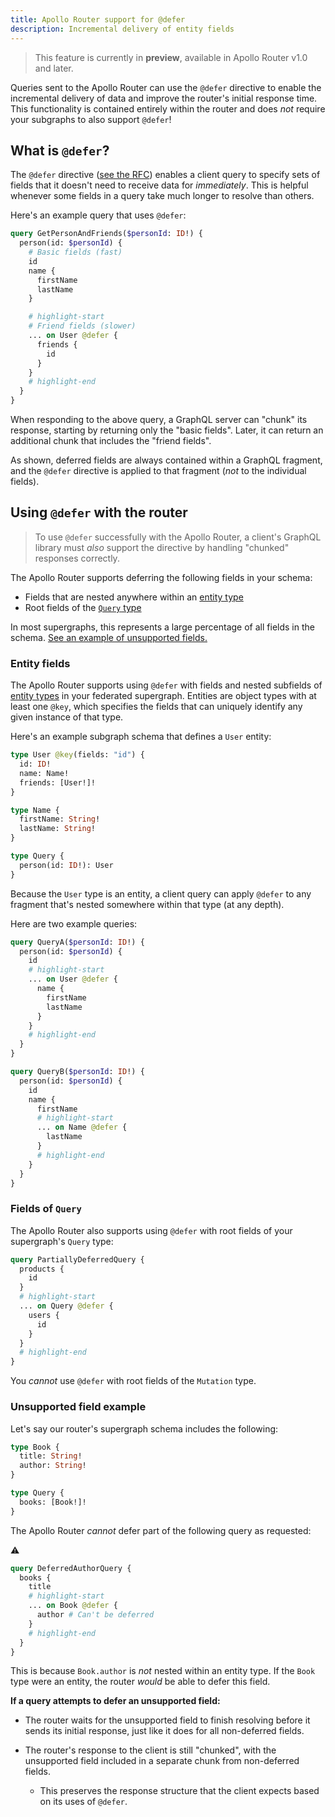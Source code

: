 ```yaml
---
title: Apollo Router support for @defer
description: Incremental delivery of entity fields
---
```


> This feature is currently in **preview**, available in Apollo Router v1.0 and later.

Queries sent to the Apollo Router can use the `@defer` directive to enable the incremental delivery of data and improve the router's initial response time. This functionality is contained entirely within the router and does _not_ require your subgraphs to also support `@defer`!

## What is `@defer`?

The `@defer` directive ([see the RFC](https://github.com/graphql/graphql-wg/blob/main/rfcs/DeferStream.md)) enables a client query to specify sets of fields that it doesn't need to receive data for _immediately_. This is helpful whenever some fields in a query take much longer to resolve than others.

Here's an example query that uses `@defer`:

```graphql
query GetPersonAndFriends($personId: ID!) {
  person(id: $personId) {
    # Basic fields (fast)
    id
    name {
      firstName
      lastName
    }

    # highlight-start
    # Friend fields (slower)
    ... on User @defer {
      friends {
        id
      }
    }
    # highlight-end
  }
}
```

When responding to the above query, a GraphQL server can "chunk" its response, starting by returning only the "basic fields". Later, it can return an additional chunk that includes the "friend fields".

As shown, deferred fields are always contained within a GraphQL fragment, and the `@defer` directive is applied to that fragment (_not_ to the individual fields).

## Using `@defer` with the router

> To use `@defer` successfully with the Apollo Router, a client's GraphQL library must _also_ support the directive by handling "chunked" responses correctly.

The Apollo Router supports deferring the following fields in your schema:

* Fields that are nested anywhere within an [entity type](#entity-fields)
* Root fields of the [`Query` type](#fields-of-query)

In most supergraphs, this represents a large percentage of all fields in the schema. [See an example of unsupported fields.](#unsupported-field-example)

### Entity fields

The Apollo Router supports using `@defer` with fields and nested subfields of [entity types](/federation/entities/) in your federated supergraph. Entities are object types with at least one `@key`, which specifies the fields that can uniquely identify any given instance of that type.

Here's an example subgraph schema that defines a `User` entity:

```graphql title="Users subgraph"
type User @key(fields: "id") {
  id: ID!
  name: Name!
  friends: [User!]!
}

type Name {
  firstName: String!
  lastName: String!
}

type Query {
  person(id: ID!): User
}
```

Because the `User` type is an entity, a client query can apply `@defer` to any fragment that's nested somewhere within that type (at any depth).

Here are two example queries:

```graphql
query QueryA($personId: ID!) {
  person(id: $personId) {
    id
    # highlight-start
    ... on User @defer {
      name {
        firstName
        lastName
      }
    }
    # highlight-end
  }
}

query QueryB($personId: ID!) {
  person(id: $personId) {
    id
    name {
      firstName
      # highlight-start
      ... on Name @defer {
        lastName
      }
      # highlight-end
    }
  }
}
```

### Fields of `Query`

The Apollo Router also supports using `@defer` with root fields of your supergraph's `Query` type:

```graphql
query PartiallyDeferredQuery {
  products {
    id
  }
  # highlight-start
  ... on Query @defer {
    users {
      id
    }
  }
  # highlight-end
}
```

You _cannot_ use `@defer` with root fields of the `Mutation` type.

### Unsupported field example

Let's say our router's supergraph schema includes the following:

```graphql
type Book {
  title: String!
  author: String!
}

type Query {
  books: [Book!]!
}
```

The Apollo Router _cannot_ defer part of the following query as requested:

<p style="margin-bottom: 0">⚠️</p>

```graphql
query DeferredAuthorQuery {
  books {
    title
    # highlight-start
    ... on Book @defer {
      author # Can't be deferred
    }
    # highlight-end
  }
}
```

This is because `Book.author` is _not_ nested within an entity type. If the `Book` type were an entity, the router _would_ be able to defer this field.

**If a query attempts to defer an unsupported field:**

* The router waits for the unsupported field to finish resolving before it sends its initial response, just like it does for all non-deferred fields.

* The router's response to the client is still "chunked", with the unsupported field included in a separate chunk from non-deferred fields.
    * This preserves the response structure that the client expects based on its uses of `@defer`.
